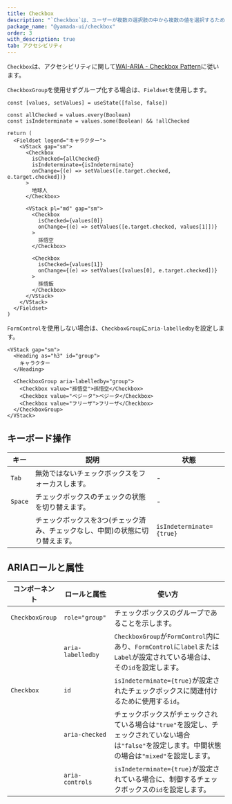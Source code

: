 ```yaml
---
title: Checkbox
description: "`Checkbox`は、ユーザーが複数の選択肢の中から複数の値を選択するための使用されるコンポーネントです。"
package_name: "@yamada-ui/checkbox"
order: 3
with_description: true
tab: アクセシビリティ
---
```


`Checkbox`は、アクセシビリティに関して[WAI-ARIA - Checkbox Pattern](https://www.w3.org/WAI/ARIA/apg/patterns/checkbox)に従います。

`CheckboxGroup`を使用せずグループ化する場合は、`Fieldset`を使用します。

```tsx live=false
const [values, setValues] = useState([false, false])

const allChecked = values.every(Boolean)
const isIndeterminate = values.some(Boolean) && !allChecked

return (
  <Fieldset legend="キャラクター">
    <VStack gap="sm">
      <Checkbox
        isChecked={allChecked}
        isIndeterminate={isIndeterminate}
        onChange={(e) => setValues([e.target.checked, e.target.checked])}
      >
        地球人
      </Checkbox>

      <VStack pl="md" gap="sm">
        <Checkbox
          isChecked={values[0]}
          onChange={(e) => setValues([e.target.checked, values[1]])}
        >
          孫悟空
        </Checkbox>

        <Checkbox
          isChecked={values[1]}
          onChange={(e) => setValues([values[0], e.target.checked])}
        >
          孫悟飯
        </Checkbox>
      </VStack>
    </VStack>
  </Fieldset>
)
```

`FormControl`を使用しない場合は、`CheckboxGroup`に`aria-labelledby`を設定します。

```tsx live=false
<VStack gap="sm">
  <Heading as="h3" id="group">
    キャラクター
  </Heading>

  <CheckboxGroup aria-labelledby="group">
    <Checkbox value="孫悟空">孫悟空</Checkbox>
    <Checkbox value="ベジータ">ベジータ</Checkbox>
    <Checkbox value="フリーザ">フリーザ</Checkbox>
  </CheckboxGroup>
</VStack>
```

## キーボード操作

| キー    | 説明                                                                          | 状態                     |
| ------- | ----------------------------------------------------------------------------- | ------------------------ |
| `Tab`   | 無効ではないチェックボックスをフォーカスします。                              | -                        |
| `Space` | チェックボックスのチェックの状態を切り替えます。                              | -                        |
|         | チェックボックスを3つ(チェック済み、チェックなし、中間)の状態に切り替えます。 | `isIndeterminate={true}` |

## ARIAロールと属性

| コンポーネント  | ロールと属性      | 使い方                                                                                                                                               |
| --------------- | ----------------- | ---------------------------------------------------------------------------------------------------------------------------------------------------- |
| `CheckboxGroup` | `role="group"`    | チェックボックスのグループであることを示します。                                                                                                     |
|                 | `aria-labelledby` | `CheckboxGroup`が`FormControl`内にあり、`FormControl`に`label`または`Label`が設定されている場合は、その`id`を設定します。                            |
| `Checkbox`      | `id`              | `isIndeterminate={true}`が設定されたチェックボックスに関連付けるために使用する`id`。                                                                 |
|                 | `aria-checked`    | チェックボックスがチェックされている場合は`"true"`を設定し、チェックされていない場合は`"false"`を設定します。中間状態の場合は`"mixed"`を設定します。 |
|                 | `aria-controls`   | `isIndeterminate={true}`が設定されている場合に、制御するチェックボックスの`id`を設定します。                                                         |

